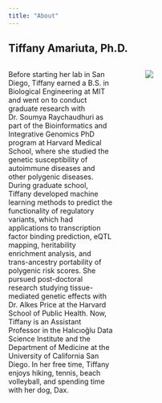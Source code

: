 ```yaml
---
title: "About"
---
```



## Tiffany Amariuta, Ph.D.
::: columns
::: {.column width="45%"}
Before starting her lab in San Diego, Tiffany earned a B.S. in Biological Engineering at MIT and went on to conduct graduate research with Dr. Soumya Raychaudhuri as part of the Bioinformatics and Integrative Genomics PhD program at Harvard Medical School, where she studied the genetic susceptibility of autoimmune diseases and other polygenic diseases. During graduate school, Tiffany developed machine learning methods to predict the functionality of regulatory variants, which had applications to transcription factor binding prediction, eQTL mapping, heritability enrichment analysis, and trans-ancestry portability of polygenic risk scores. She pursued post-doctoral research studying tissue-mediated genetic effects with Dr. Alkes Price at the Harvard School of Public Health. Now, Tiffany is an Assistant Professor in the Halıcıoğlu Data Science Institute and the Department of Medicine at the University of California San Diego. In her free time, Tiffany enjoys hiking, tennis, beach volleyball, and spending time with her dog, Dax.

:::

::: {.column width="5%"}
:::

::: {.column width="50%"}

![](img/people/Tiffany-Amariuta-2.png)
:::
:::
